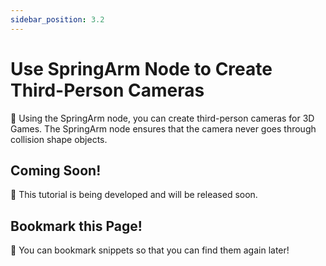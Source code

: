 ```yaml
---
sidebar_position: 3.2
---
```


# Use SpringArm Node to Create Third-Person Cameras
🎥 Using the SpringArm node, you can create third-person cameras for 3D Games. The SpringArm node ensures that the camera never goes through collision shape objects.

## Coming Soon!
🎉 This tutorial is being developed and will be released soon.

## Bookmark this Page!
📕 You can bookmark snippets so that you can find them again later!